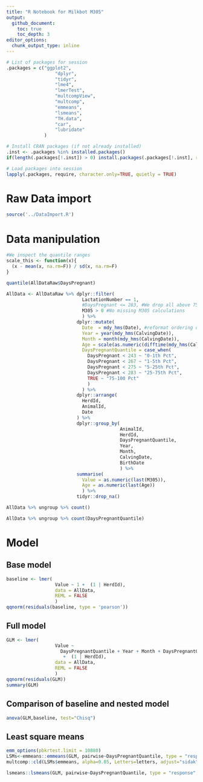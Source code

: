```yaml
---
title: "R Notebook for Milkbot M305"
output: 
  github_document:
    toc: true
    toc_depth: 3
editor_options: 
  chunk_output_type: inline
---
```


```r
# List of packages for session
.packages = c("ggplot2",
                  "dplyr",
                  "tidyr",                
                  "lme4",
                  "lmerTest",
                  "multcompView",
                  "multcomp",
                  "emmeans",
                  "lsmeans",
                  "TH.data",
                  "car",
                  "lubridate"
              )

# Install CRAN packages (if not already installed)
.inst <- .packages %in% installed.packages()
if(length(.packages[!.inst]) > 0) install.packages(.packages[!.inst], repos = "http://cran.us.r-project.org", dependencies = TRUE)

# Load packages into session
lapply(.packages, require, character.only=TRUE, quietly = TRUE)

```

# Raw Data import

```r
source('../DataImport.R')
```

# Data manipulation

```r
#We inspect the quantile ranges
scale_this <- function(x){
  (x - mean(x, na.rm=F)) / sd(x, na.rm=F)
}

quantile(AllDataRaw$DaysPregnant)

AllData <- AllDataRaw %>% dplyr::filter(
                            LactationNumber == 1,
                            #DaysPregnant <= 283, #We drop all above 75th percentile because no interest at this stage, missing inseminations?
                            M305 > 0 #No missing M305 calculations
                            ) %>% 
                          dplyr::mutate(
                            Date  = mdy_hms(Date), #reformat ordering date
                            Year = year(mdy_hms(CalvingDate)),
                            Month = month(mdy_hms(CalvingDate)),
                            Age = scale(as.numeric(difftime(mdy_hms(CalvingDate), mdy_hms(BirthDate), units = "days"))),
                            DaysPregnantQuantile = case_when(
                              DaysPregnant < 243 ~ "0-1th Pct",
                              DaysPregnant < 267 ~ "1-5th Pct",
                              DaysPregnant < 275 ~ "5-25th Pct",
                              DaysPregnant < 283 ~ "25-75th Pct",
                              TRUE ~ "75-100 Pct"
                              )
                            ) %>%
                          dplyr::arrange(
                            HerdId,
                            AnimalId,
                            Date
                          ) %>%
                          dplyr::group_by(
                                          AnimalId,
                                          HerdId,
                                          DaysPregnantQuantile,
                                          Year,
                                          Month,
                                          CalvingDate,
                                          BirthDate
                                          ) %>% 
                          summarise(
                            Value = as.numeric(last(M305)),
                            Age = as.numeric(last(Age))
                            ) %>% 
                          tidyr::drop_na() 
```

```r
AllData %>% ungroup %>% count()    
```

```r
AllData %>% ungroup %>% count(DaysPregnantQuantile)    
```

# Model

## Base model

```r
baseline <- lmer(
                  Value ~ 1 +  (1 | HerdId), 
                  data = AllData,
                  REML = FALSE
                  )
qqnorm(residuals(baseline, type = 'pearson'))
```

## Full model

```r
GLM <- lmer(
                  Value ~ 
                    DaysPregnantQuantile + Year + Month + DaysPregnantQuantile + Age
                     +  (1 | HerdId),
                  data = AllData,
                  REML = FALSE
                  )
qqnorm(residuals(GLM))
summary(GLM)
```
## Comparison of baseline and nested model

```r
anova(GLM,baseline, test="Chisq")
```

## Least square means

```r
emm_options(pbkrtest.limit = 10880)
LSMs<-emmeans::emmeans(GLM, pairwise~DaysPregnantQuantile, type = "response", adjust="sidak", glhargs=list())
multcomp::cld(LSMs$emmeans, alpha=0.05, Letters=letters, adjust="sidak")
```
```r
lsmeans::lsmeans(GLM, pairwise~DaysPregnantQuantile, type = "response", adjust="sidak", glhargs=list())
```

